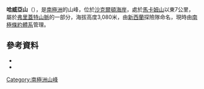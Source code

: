 {{coord|82|50|S|161|52|E|source:GNIS|display=title}}

'''哈威亞山'''（{{lang-en|Mount Hawea}}），是[[南極洲|南極洲]]的山峰，位於[[沙克爾頓海岸|沙克爾頓海岸]]，處於[[馬卡姆山|馬卡姆山]]以東7公里，屬於[[弗里蓋特山脈|弗里蓋特山脈]]的一部分，海拔高度3,080米，由[[新西蘭|新西蘭]]探險隊命名，現時由[[南極條約體系|南極條約體系]]管理。

==參考資料==
*{{cite gnis | type = antarid | id = 6498| name = Hawea, Mount | accessdate = 2012-05-31}}
*{{usgs-gazetteer|id=6498|name=Hawea, Mount}}

{{DEFAULTSORT:Mount Hawea}}
[[Category:南極洲山峰|Category:南極洲山峰]]


{{ShackletonCoast-geo-stub}}